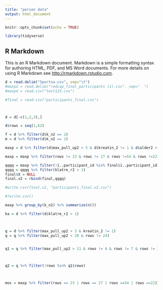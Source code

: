 ```yaml
---
title: "person data"
output: html_document
---
```


```r
knitr::opts_chunk$set(echo = TRUE)

library(tidyverse)

```

## R Markdown

This is an R Markdown document. Markdown is a simple formatting syntax for authoring HTML, PDF, and MS Word documents. For more details on using R Markdown see <http://rmarkdown.rstudio.com>.


```r

d = read.delim("Sportsa.csv", sep="\t")
#maxp2 = read.delim("redcap_final_participants (1).csv", sep="	")
#maxp4 = read.csv("test123.csv")

#final = read.csv("participants_final.csv")



d = d[-c(1,2,3),]

d$rows = seq(1,62)

f = d %>% filter(d$k_n2 == 2)
m = d %>% filter(d$k_n2 == 1)

maxp = d %>% filter(d$max_pull_up2 > 5 & d$kreatin_2 != 1 & d$alder2 > 18)

maxp = maxp %>% filter(rows != 23 & rows != 27 & rows !=54 & rows !=22)

qqqq = maxp %>% filter(!ï..participant_id %in% final$ï..participant_id)
qqqq = qqqq %>% filter(klatre_r2 > 1)
final$X = NULL
final.v2 = rbind(final,qqqq)

#write.csv(final.v2, "participants_final.v2.csv")

#?write.csv()

maxp %>% group_by(k_n2) %>% summarize(n())

ka = d %>% filter(d$klatre_r2 > 1)



q = d %>% filter(max_pull_up2 > 3 & kreatin_2 != 1)
q = q %>% filter(max_pull_up2 < 28 & rows != 24)


q1 = q %>% filter(max_pull_up2 > 11 & rows != 6 & rows != 7 & rows != 12)



q2 = q %>% filter(!rows %in% q1$rows)



mos = maxp %>% filter(rows == 23 | rows == 27 | rows ==54 | rows ==22))


```


